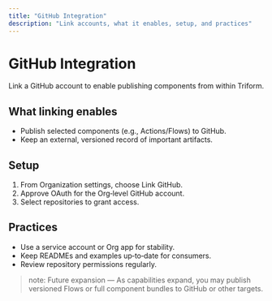 ```yaml
---
title: "GitHub Integration"
description: "Link accounts, what it enables, setup, and practices"
---
```


# GitHub Integration

Link a GitHub account to enable publishing components from within Triform.

## What linking enables
- Publish selected components (e.g., Actions/Flows) to GitHub.
- Keep an external, versioned record of important artifacts.

## Setup
1. From Organization settings, choose Link GitHub.
2. Approve OAuth for the Org‑level GitHub account.
3. Select repositories to grant access.

## Practices
- Use a service account or Org app for stability.
- Keep READMEs and examples up‑to‑date for consumers.
- Review repository permissions regularly.

> note: Future expansion — As capabilities expand, you may publish versioned Flows or full component bundles to GitHub or other targets.
